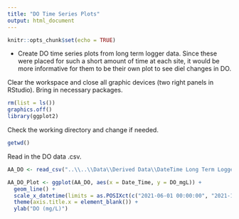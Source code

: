 ```yaml
---
title: "DO Time Series Plots"
output: html_document
---
```


```r
knitr::opts_chunk$set(echo = TRUE)
```

 - Create DO time series plots from long term logger data.  Since these were placed for such a short amount of time at each site, it would be more informative for them to be their own plot to see diel changes in DO.

Clear the workspace and close all graphic devices (two right panels in RStudio).  Bring in necessary packages.

```r
rm(list = ls())
graphics.off()
library(ggplot2)
```

Check the working directory and change if needed.

```r
getwd()
```

Read in the DO data .csv.

```r
AA_DO <- read_csv("..\\..\\Data\\Derived Data\\DateTime Long Term Logger Data\\DO Data\\AA_DO_Logger_DateTime.csv")
```

```r
AA_DO_Plot <- ggplot(AA_DO, aes(x = Date_Time, y = DO_mgL)) +
  geom_line() +
  scale_x_datetime(limits = as.POSIXct(c("2021-06-01 00:00:00", "2021-10-31 00:00:00"))) +
  theme(axis.title.x = element_blank()) +
  ylab("DO (mg/L)")
```

